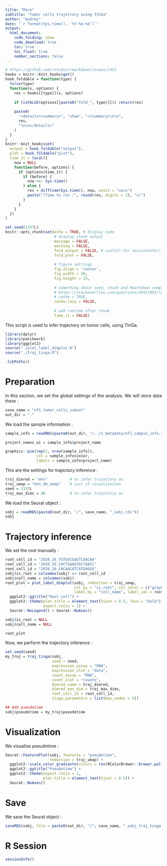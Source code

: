 ```yaml
---
title: "Mice"
subtitle: "Tumor cells trajectory using TInGa"
author: "Audrey"
date: "`r format(Sys.time(), '%Y-%m-%d')`"
output:
  html_document:
    code_folding: show
    code_download: true
    toc: true
    toc_float: true
    number_sections: false
---
```


<style>
body {
text-align: justify}
</style>

<!-- Automatically computes and prints in the output the running time for any code chunk -->
```r
# https://github.com/rstudio/rmarkdown/issues/1453
hooks = knitr::knit_hooks$get()
hook_foldable = function(type) {
  force(type)
  function(x, options) {
    res = hooks[[type]](x, options)
    
    if (isFALSE(options[[paste0("fold_", type)]])) return(res)
    
    paste0(
      "<details><summary>", "show", "</summary>\n\n",
      res,
      "\n\n</details>"
    )
  }
}
knitr::knit_hooks$set(
  output = hook_foldable("output"),
  plot = hook_foldable("plot"),
  time_it = local({
    now = NULL
    function(before, options) {
      if (options$time_it) {
        if (before) {
          now <<- Sys.time()
        } else {
          res = difftime(Sys.time(), now, units = "secs")
          paste("(Time to run :", round(res, digits = 2), "s)")
        }
      }
    }
  })
)
```

<!-- Set default parameters for all chunks -->
```r
set.seed(1337L)
knitr::opts_chunk$set(echo = TRUE, # display code
                      # display chunk output
                      message = FALSE,
                      warning = FALSE,
                      fold_output = FALSE, # usefull for sessionInfo()
                      fold_plot = FALSE,
                      
                      # figure settings
                      fig.align = 'center',
                      fig.width = 20,
                      fig.height = 15,
                      
                      # something about seed, chunk and Rmarkdown compilation
                      # https://stackoverflow.com/questions/39417003/long-vectors-not-supported-yet-error-in-rmd-but-not-in-r-script
                      # cache = TRUE,
                      cache.lazy = FALSE, 
                      
                      # add runtime after chunk
                      time_it = FALSE)
```

This script is used to infer trajectory on tumor cells, using TInGa.

```r
library(dplyr)
library(patchwork)
library(ggplot2)
source("./plot_label_dimplot.R")
source("./traj_tinga.R")

.libPaths()
```


# Preparation

In this section, we set the global settings of the analysis. We will store data there :

```r
save_name = "nf1_tumor_cells_subset"
out_dir = "."
```

We load the sample information :

```r
sample_info = readRDS(paste0(out_dir, "/../1_metadata/nf1_sample_info.rds"))

project_names_oi = sample_info$project_name

graphics::pie(rep(1, nrow(sample_info)),
              col = sample_info$color,
              labels = sample_info$project_name)
```

This are the settings for trajectory inference :

```r
traj_dimred = "mnn"          # to infer trajectory on
traj_umap = "mnn_dm_umap"    # just of visualization
seed = 1337L
traj_max_dims = 40           # to infer trajectory on
```

We load the Seurat object :

```r
sobj = readRDS(paste0(out_dir, "/", save_name, "_sobj.rds"))
sobj
```


# Trajectory inference

We set the root manually :

```r
root_cell_id = "2020_26_TGTGGCGAGTCAACAA"
root_cell_id = "2020_26_CACTGAAGTACTAACC"
root_cell_id = "2020_26_CACAACATCATGAGGG"
sobj$is_root = colnames(sobj) == root_cell_id
sobj$cell_name = colnames(sobj)
root_plot = plot_label_dimplot(sobj, reduction = traj_umap,
                               col_by = "is_root", col_color = c("gray80", "red"),
                               label_by = "cell_name", label_val = root_cell_id) +
  ggplot2::ggtitle("Root cell") +
  ggplot2::theme(plot.title = element_text(hjust = 0.5, face = "bold"),
                 aspect.ratio = 1) +
  Seurat::NoLegend() + Seurat::NoAxes()

sobj$is_root = NULL
sobj$cell_name = NULL

root_plot
```

Now, we perform the trajectory inference :

```r
set.seed(seed)
my_traj = traj_tinga(sobj,
                     seed = seed,
                     expression_assay = "RNA",
                     expression_slot = "data",
                     count_assay = "RNA",
                     count_slot = "counts",
                     dimred_name = traj_dimred,
                     dimred_max_dim = traj_max_dims,
                     root_cell_id = root_cell_id,
                     tinga_parameters = list(max_nodes = 5))

## Add pseudotime
sobj$pseudotime = my_traj$pseudotime
```

# Visualization

We visualize pseudotime :

```r
Seurat::FeaturePlot(sobj, features = "pseudotime",
                    reduction = traj_umap) +
  ggplot2::scale_color_gradientn(colors = rev(RColorBrewer::brewer.pal(name = "Spectral", n = 10))) +
  ggplot2::ggtitle("Pseudotime") +
  ggplot2::theme(aspect.ratio = 1,
                 plot.title = element_text(hjust = 0.5)) +
  Seurat::NoAxes()
```



# Save

We save the Seurat object :

```r
saveRDS(sobj, file = paste0(out_dir, "/", save_name, "_sobj_traj_tinga.rds"))
```


# R Session

```r
sessionInfo()
```

